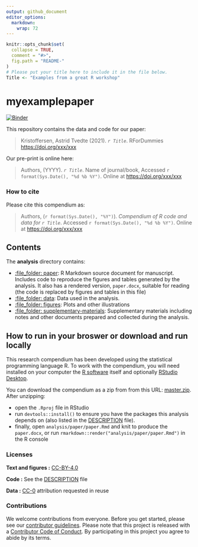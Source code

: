 ```yaml
---
output: github_document
editor_options: 
  markdown: 
    wrap: 72
---
```


<!-- README.md is generated from README.Rmd. Please edit that file -->

```r
knitr::opts_chunk$set(
  collapse = TRUE,
  comment = "#>",
  fig.path = "README-"
)
# Please put your title here to include it in the file below.
Title <- "Examples from a great R workshop"
```

# myexamplepaper

[![Binder](https://mybinder.org/badge_logo.svg)](https://mybinder.org/v2/gh/plumbargent/myexamplepaper/master?urlpath=rstudio)

This repository contains the data and code for our paper:

> Kristoffersen, Astrid Tvedte (2021). *`r Title`*. RForDummies
> <https://doi.org/xxx/xxx>

Our pre-print is online here:

> Authors, (YYYY). *`r Title`*. Name of journal/book, Accessed
> `r format(Sys.Date(), "%d %b %Y")`. Online at
> <https://doi.org/xxx/xxx>

### How to cite

Please cite this compendium as:

> Authors, (`r format(Sys.Date(), "%Y")`). *Compendium of R code and
> data for `r Title`*. Accessed `r format(Sys.Date(), "%d %b %Y")`.
> Online at <https://doi.org/xxx/xxx>

## Contents

The **analysis** directory contains:

-   [:file_folder: paper](/analysis/paper): R Markdown source document
    for manuscript. Includes code to reproduce the figures and tables
    generated by the analysis. It also has a rendered version,
    `paper.docx`, suitable for reading (the code is replaced by figures
    and tables in this file)
-   [:file_folder: data](/analysis/data): Data used in the analysis.
-   [:file_folder: figures](/analysis/figures): Plots and other
    illustrations
-   [:file_folder:
    supplementary-materials](/analysis/supplementary-materials):
    Supplementary materials including notes and other documents prepared
    and collected during the analysis.

## How to run in your broswer or download and run locally

This research compendium has been developed using the statistical
programming language R. To work with the compendium, you will need
installed on your computer the [R
software](https://cloud.r-project.org/) itself and optionally [RStudio
Desktop](https://rstudio.com/products/rstudio/download/).

You can download the compendium as a zip from from this URL:
[master.zip](/archive/master.zip). After unzipping:

-   open the `.Rproj` file in RStudio
-   run `devtools::install()` to ensure you have the packages this
    analysis depends on (also listed in the [DESCRIPTION](/DESCRIPTION)
    file).
-   finally, open `analysis/paper/paper.Rmd` and knit to produce the
    `paper.docx`, or run `rmarkdown::render("analysis/paper/paper.Rmd")`
    in the R console

### Licenses

**Text and figures :**
[CC-BY-4.0](http://creativecommons.org/licenses/by/4.0/)

**Code :** See the [DESCRIPTION](DESCRIPTION) file

**Data :** [CC-0](http://creativecommons.org/publicdomain/zero/1.0/)
attribution requested in reuse

### Contributions

We welcome contributions from everyone. Before you get started, please
see our [contributor guidelines](CONTRIBUTING.md). Please note that this
project is released with a [Contributor Code of Conduct](CONDUCT.md). By
participating in this project you agree to abide by its terms.
